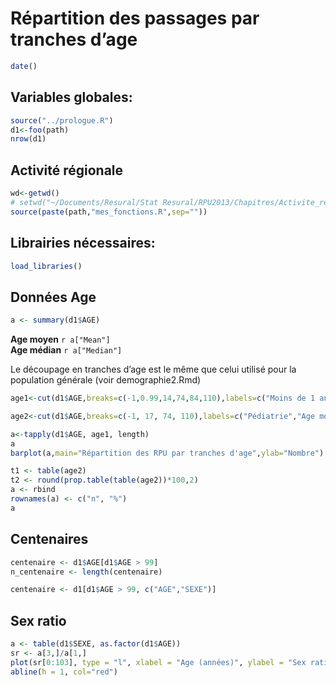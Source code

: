 Répartition des passages par tranches d'age
========================================================
```r
date()
```
Variables globales:
-------------------
```r
source("../prologue.R")
d1<-foo(path)
nrow(d1)
```
Activité régionale
-----------------------------
```r
wd<-getwd()
# setwd("~/Documents/Resural/Stat Resural/RPU2013/Chapitres/Activite_regionale")
source(paste(path,"mes_fonctions.R",sep=""))
```
Librairies nécessaires:
-----------------------
```r
load_libraries()
```
Données Age
-----------
```r
a <- summary(d1$AGE)
```
**Age moyen** `r a["Mean"]`  
**Age médian** `r a["Median"]`  

Le découpage en tranches d'age est le même que celui utilisé pour la population générale (voir demographie2.Rmd)

```r
age1<-cut(d1$AGE,breaks=c(-1,0.99,14,74,84,110),labels=c("Moins de 1 an","De 1 à 15 ans","De 15 à 75 ans","de 75 à 85 ans","Plus de 85 ans"))

age2<-cut(d1$AGE,breaks=c(-1, 17, 74, 110),labels=c("Pédiatrie","Age moyen","Gériatrie"))

a<-tapply(d1$AGE, age1, length)
a
barplot(a,main="Répartition des RPU par tranches d'age",ylab="Nombre")

t1 <- table(age2)
t2 <- round(prop.table(table(age2))*100,2)
a <- rbind
rownames(a) <- c("n", "%")
a
```
Centenaires
-----------
```r
centenaire <- d1$AGE[d1$AGE > 99]
n_centenaire <- length(centenaire)

centenaire <- d1[d1$AGE > 99, c("AGE","SEXE")]
```

Sex ratio
---------
```r
a <- table(d1$SEXE, as.factor(d1$AGE))
sr <- a[3,]/a[1,]
plot(sr[0:103], type = "l", xlabel = "Age (années)", ylabel = "Sex ratio")
abline(h = 1, col="red")
```

